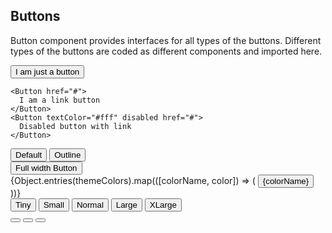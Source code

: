 
<Meta title="Button" decorators={[withDesign]} />

## Buttons

Button component provides interfaces for all types of the buttons. Different types of the buttons are coded as different components and imported here.

<Canvas>
  <Story name="Default" parameters={{
    design: config({
      type: "figma",
      url:
        "https://www.figma.com/file/iFt4Ah9rN39N1vg36P6nYd/Workshop_working_file?node-id=113%3A3473",
    }),
  }}>
    <Button
      onClick={function () {
        alert("You clicked!");
      }}
    >
      I am just a button
    </Button>
    
    <Button href="#">
      I am a link button
    </Button>
    <Button textColor="#fff" disabled href="#">
      Disabled button with link
    </Button>
  </Story>
</Canvas>

<Canvas>
  <Story name="Style variants">
    <div>
      <Button>
        Default
      </Button>
      <Button isOutline>
        Outline
      </Button>
    </div>
    <div style={{marginTop: "20px"}}>
      <Button isStretched>
        Full width Button
      </Button>
    </div>
  </Story>
</Canvas>

<Canvas>
  <Story name="Colors">
    <div>
      {Object.entries(themeColors).map(([colorName, color]) => (
      <Button color={color} textColor={colorName !== "white" ? "#fff" : "#000"} style={{margin: "15px"}}>
        {colorName}
      </Button>
      ))}
    </div>
  </Story>
</Canvas>

<Canvas>
  <Story name="Sizes">
    <Button color={themeColors.primaryOrange100} textColor="#fff" size="0.60rem">
      Tiny
    </Button>
    <Button color={themeColors.primaryPurple100} textColor="#fff" size="0.785rem">
      Small
    </Button>
    <Button color={themeColors.secondaryPink100} textColor="#fff" size="1rem">
      Normal
    </Button>
    <Button color={themeColors.secondaryGreen100} textColor="#fff" size="1.5rem">
      Large
    </Button>
    <Button color={themeColors.secondaryBlack100} textColor="#fff" size="2.0rem">
      XLarge
    </Button>
  </Story>
</Canvas>

<Canvas>
  <Story name="Icon button">
    <div>
      <Button isIcon>
        <Icon name="heart" />
      </Button>
      <Button isIcon>
        <Icon name="arrowBack" />
      </Button>
      <Button isIcon>
        <Icon name="settings" />
      </Button>
    </div>
  </Story>
</Canvas>
